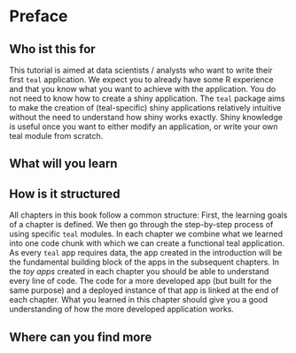 # Preface {.unnumbered}

## Who ist this for

This tutorial is aimed at data scientists / analysts who want to write their first `teal` application. 
We expect you to already have some R experience and that you know what you want to achieve with the application. 
You do not need to know how to create a shiny application. 
The `teal` package aims to make the creation of (teal-specific) shiny applications relatively intuitive without the need to understand how shiny works exactly. 
Shiny knowledge is useful once you want to either modify an application, or write your own teal module from scratch. 

## What will you learn



## How is it structured

All chapters in this book follow a common structure: 
First, the learning goals of a chapter is defined. 
We then go through the step-by-step process of using specific `teal` modules. 
In each chapter we combine what we learned into one code chunk with which we can create a functional teal application. 
As every `teal` app requires data, the app created in the introduction will be the fundamental building block of the apps in the subsequent chapters. 
In the *toy apps* created in each chapter you should be able to understand every line of code. 
The code for a more developed app (but built for the same purpose) and a deployed instance of that app is linked at the end of each chapter. 
What you learned in this chapter should give you a good understanding of how the more developed application works.

## Where can you find more



<!-- This is a collection of materials used for the introductory content of teal found on the [pharmaverse youtube channel](https://www.youtube.com/@pharmaverse6572). -->



